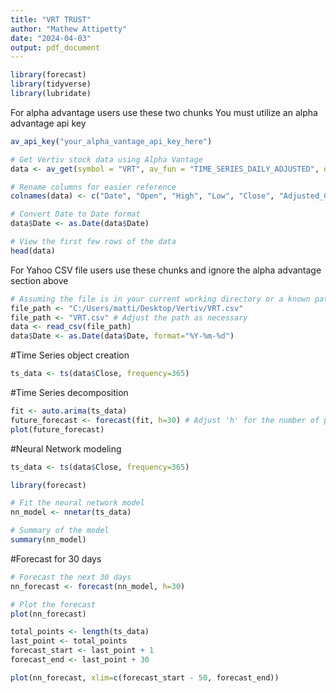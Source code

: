 ---
title: "VRT TRUST"
author: "Mathew Attipetty"
date: "2024-04-03"
output: pdf_document
---

```{r setup, include=FALSE}


library(forecast)
library(tidyverse)
library(lubridate)
```

For alpha advantage users use these two chunks
You must utilize an alpha advantage api key
```{r}
av_api_key("your_alpha_vantage_api_key_here")
```



```{r}
# Get Vertiv stock data using Alpha Vantage
data <- av_get(symbol = "VRT", av_fun = "TIME_SERIES_DAILY_ADJUSTED", outputsize = "full")

# Rename columns for easier reference
colnames(data) <- c("Date", "Open", "High", "Low", "Close", "Adjusted_Close", "Volume", "Dividend_Amount", "Split_Coefficient")

# Convert Date to Date format
data$Date <- as.Date(data$Date)

# View the first few rows of the data
head(data)
```



For Yahoo CSV file users use these chunks and ignore the alpha advantage section above
```{r}
# Assuming the file is in your current working directory or a known path
file_path <- "C:/Users/matti/Desktop/Vertiv/VRT.csv"
file_path <- "VRT.csv" # Adjust the path as necessary
data <- read_csv(file_path)
data$Date <- as.Date(data$Date, format="%Y-%m-%d")
```


#Time Series object creation

```{r pressure, echo=FALSE}
ts_data <- ts(data$Close, frequency=365)

```

#Time Series decomposition
```{r}
fit <- auto.arima(ts_data)
future_forecast <- forecast(fit, h=30) # Adjust 'h' for the number of periods you want to forecast
plot(future_forecast)
```

#Neural Network modeling
```{r}
ts_data <- ts(data$Close, frequency=365)
```

```{r}
library(forecast)

# Fit the neural network model
nn_model <- nnetar(ts_data)

# Summary of the model
summary(nn_model)
```
#Forecast for 30 days
```{r}
# Forecast the next 30 days
nn_forecast <- forecast(nn_model, h=30)

# Plot the forecast
plot(nn_forecast)
```

```{r}
total_points <- length(ts_data)
last_point <- total_points
forecast_start <- last_point + 1
forecast_end <- last_point + 30

plot(nn_forecast, xlim=c(forecast_start - 50, forecast_end))
```


